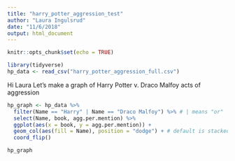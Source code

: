 ```yaml
---
title: "harry_potter_aggression_test"
author: "Laura Ingulsrud"
date: "11/6/2018"
output: html_document
---
```


```r
knitr::opts_chunk$set(echo = TRUE)
```

```r

library(tidyverse)
hp_data <- read_csv("harry_potter_aggression_full.csv")

```

Hi Laura
Let's make a graph of Harry Potter v. Draco Malfoy acts of aggression


```r

hp_graph <- hp_data %>% 
  filter(Name == "Harry" | Name == "Draco Malfoy") %>% # | means "or"
  select(Name, book, agg.per.mention) %>% 
  ggplot(aes(x = book, y = agg.per.mention)) +
  geom_col(aes(fill = Name), position = "dodge") + # default is stacked column graph, which is confusing. Instead, use clustered columns (position = "dodge").
  coord_flip()

hp_graph

```


